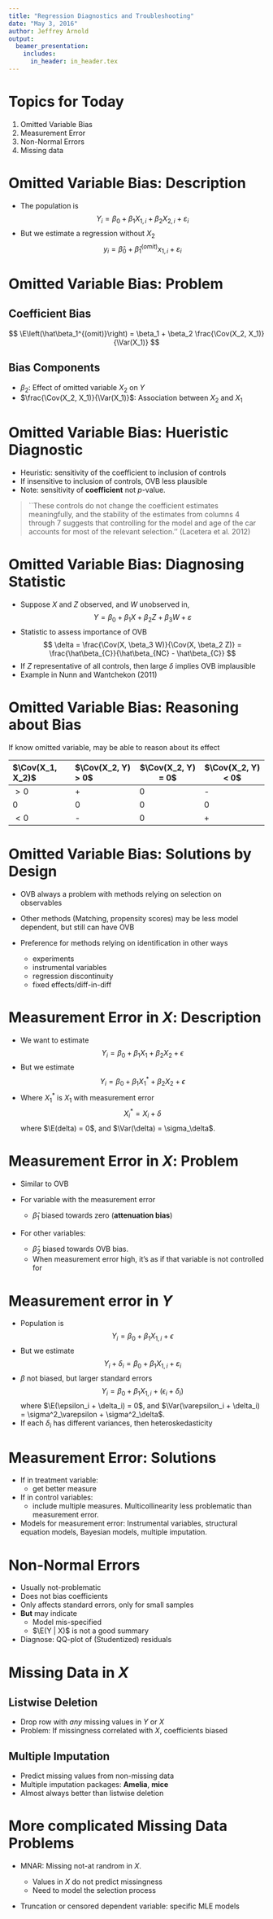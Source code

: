 ```yaml
---
title: "Regression Diagnostics and Troubleshooting"
date: "May 3, 2016"
author: Jeffrey Arnold
output:
  beamer_presentation:
    includes:
      in_header: in_header.tex
---
```


# Topics for Today

1. Omitted Variable Bias
2. Measurement Error
3. Non-Normal Errors
4. Missing data

# Omitted Variable Bias: Description

- The population is
    $$
    Y_i = \beta_0 + \beta_1 X_{1,i} + \beta_2 X_{2,i} + \varepsilon_i
    $$
- But we estimate a regression without $X_2$
    $$
    y_i = \hat\beta_0 + \hat\beta_1^{(omit)} x_{1,i} + \varepsilon_i
    $$

# Omitted Variable Bias: Problem

## Coefficient Bias

$$
\E\left(\hat\beta_1^{(omit)}\right) = \beta_1 + \beta_2 \frac{\Cov(X_2, X_1)}{\Var(X_1)}
$$

## Bias Components

- $\beta_2$: Effect of omitted variable $X_2$ on $Y$
- $\frac{\Cov(X_2, X_1)}{\Var(X_1)}$: Association between $X_2$ and $X_1$

# Omitted Variable Bias: Hueristic Diagnostic

- Heuristic: sensitivity of the coefficient to inclusion of controls
- If insensitive to inclusion of controls, OVB less plausible
- Note: sensitivity of **coefficient** not $p$-value.

> ``These controls do not change the coefficient estimates meaningfully, and the stability of the estimates from columns 4 through 7 suggests that controlling
> for the model and age of the car accounts for most of the relevant selection.'' (Lacetera et al. 2012)

# Omitted Variable Bias: Diagnosing Statistic

- Suppose $X$ and $Z$ observed, and $W$ unobserved in,
  $$
  Y = \beta_0 + \beta_1 X + \beta_{2} Z + \beta_3 W + \varepsilon
  $$
- Statistic to assess importance of OVB
    $$
    \delta = \frac{\Cov(X, \beta_3 W)}{\Cov(X, \beta_2 Z)} = \frac{\hat\beta_{C}}{\hat\beta_{NC} - \hat\beta_{C}}
    $$
- If $Z$ representative of all controls, then large $\delta$ implies OVB implausible
- Example in Nunn and Wantchekon (2011)

# Omitted Variable Bias: Reasoning about Bias

If know omitted variable, may be able to reason about its effect

$\Cov(X_1, X_2)$  $\Cov(X_2, Y) > 0$  $\Cov(X_2, Y) = 0$ $\Cov(X_2, Y) < 0$
----------------- ------------------- ------------------ ------------------
$> 0$             +                   0                  -
$0$               0                   0                  0
$< 0$             -                   0                  +


# Omitted Variable Bias: Solutions by Design

- OVB always a problem with methods relying on selection on observables
- Other methods (Matching, propensity scores) may be less model dependent, but still can have OVB
- Preference for methods relying on identification in other ways

    - experiments
    - instrumental variables
    - regression discontinuity
    - fixed effects/diff-in-diff

# Measurement Error in $X$: Description

- We want to estimate
    $$
    Y_i = \beta_0 + \beta_1 X_1 + \beta_2 X_2 + \epsilon
    $$
- But we estimate
    $$
    Y_i = \beta_0 + \beta_1 X^*_1 + \beta_2 X_2 + \epsilon
    $$
- Where $X^*_1$ is $X_1$ with measurement error
    $$
    X^*_i = X_i + \delta
    $$
    where $\E(delta) = 0$, and $\Var(\delta) = \sigma_\delta$.

# Measurement Error in $X$: Problem

- Similar to OVB
- For variable with the measurement error

    - $\hat\beta_1$ biased towards zero (**attenuation bias**)

- For other variables:

    - $\hat\beta_2$ biased towards OVB bias.
    - When measurement error high, it's as if that variable is not controlled for


# Measurement error in $Y$

- Population is
    $$
    Y_i = \beta_0 + \beta_1 X_{1,i}  + \epsilon
    $$
- But we estimate
    $$
    Y_i + \delta_i = \beta_0 + \beta_1 X_{1,i} + \varepsilon_i
    $$
- $\beta$ not biased, but larger standard errors
    $$
    Y_i = \beta_0 + \beta_1 X_{1,i} + (\epsilon_i + \delta_i)
    $$
    where $\E(\epsilon_i + \delta_i) = 0$, and
    $\Var(\varepsilon_i + \delta_i) = \sigma^2_\varepsilon + \sigma^2_\delta$.
- If each $\delta_i$ has different variances, then heteroskedasticity

# Measurement Error: Solutions

- If in treatment variable:
    - get better measure
- If in control variables:
    - include multiple measures. Multicollinearity less problematic than measurement error.
- Models for measurement error: Instrumental variables, structural equation models, Bayesian models, multiple imputation.


# Non-Normal Errors

- Usually not-problematic
- Does not bias coefficients
- Only affects standard errors, only for small samples
- **But** may indicate
    - Model mis-specified
    - $\E(Y | X)$ is not a good summary
- Diagnose: QQ-plot of (Studentized) residuals

# Missing Data in $X$

## Listwise Deletion

- Drop row with *any* missing values in $Y$ or $X$
- Problem: If missingness correlated with $X$, coefficients biased

## Multiple Imputation

- Predict missing values from non-missing data
- Multiple imputation packages:  **Amelia**, **mice**
- Almost always better than listwise deletion

# More complicated Missing Data Problems

- MNAR: Missing not-at randrom in $X$.

    - Values in $X$ do not predict missingness
    - Need to model the selection process

- Truncation or censored dependent variable: specific MLE models
